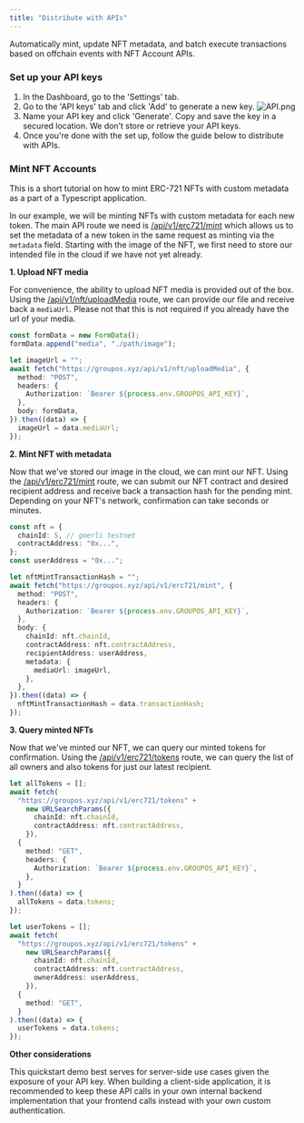 ```yaml
---
title: "Distribute with APIs"
---
```


Automatically mint, update NFT metadata, and batch execute transactions based on offchain events with NFT Account APIs.

### Set up your API keys

1. In the Dashboard, go to the 'Settings' tab.
2. Go to the 'API keys' tab and click 'Add' to generate a new key.
   ![API.png](https://station-images.nyc3.digitaloceanspaces.com/8e6e553e-1da4-4501-ac64-52094d9c1a0d.png)
3. Name your API key and click 'Generate'.
   <Warning>
     Copy and save the key in a secured location. We don’t store or retrieve
     your API keys.
   </Warning>
4. Once you're done with the set up, follow the guide below to distribute with APIs.

### Mint NFT Accounts

This is a short tutorial on how to mint ERC-721 NFTs with custom metadata as a part of a Typescript application.

In our example, we will be minting NFTs with custom metadata for each new token. The main API route we need is
[/api/v1/erc721/mint](/api-reference/v1/erc721/post/mint) which allows us to set the metadata of a new token in the same request as minting via
the `metadata` field. Starting with the image of the NFT, we first need to store our intended file in the cloud if
we have not yet already.

**1. Upload NFT media**

For convenience, the ability to upload NFT media is provided out of the box.
Using the [/api/v1/nft/uploadMedia](/api-reference/v1/nft/post/uploadMedia) route, we can provide our file and receive back
a `mediaUrl`. Please not that this is not required if you already have the url of your media.

```typescript
const formData = new FormData();
formData.append("media", "./path/image");

let imageUrl = "";
await fetch("https://groupos.xyz/api/v1/nft/uploadMedia", {
  method: "POST",
  headers: {
    Authorization: `Bearer ${process.env.GROUPOS_API_KEY}`,
  },
  body: formData,
}).then((data) => {
  imageUrl = data.mediaUrl;
});
```

**2. Mint NFT with metadata**

Now that we've stored our image in the cloud, we can mint our NFT.
Using the [/api/v1/erc721/mint](/api-reference/v1/erc721/post/mint) route, we can submit our NFT contract and desired
recipient address and receive back a transaction hash for the pending mint. Depending on your NFT's network, confirmation
can take seconds or minutes.

```typescript
const nft = {
  chainId: 5, // goerli testnet
  contractAddress: "0x...",
};
const userAddress = "0x...";

let nftMintTransactionHash = "";
await fetch("https://groupos.xyz/api/v1/erc721/mint", {
  method: "POST",
  headers: {
    Authorization: `Bearer ${process.env.GROUPOS_API_KEY}`,
  },
  body: {
    chainId: nft.chainId,
    contractAddress: nft.contractAddress,
    recipientAddress: userAddress,
    metadata: {
      mediaUrl: imageUrl,
    },
  },
}).then((data) => {
  nftMintTransactionHash = data.transactionHash;
});
```

**3. Query minted NFTs**

Now that we've minted our NFT, we can query our minted tokens for confirmation.
Using the [/api/v1/erc721/tokens](/api-reference/v1/erc721/get/tokens) route, we can query the
list of all owners and also tokens for just our latest recipient.

```typescript
let allTokens = [];
await fetch(
  "https://groupos.xyz/api/v1/erc721/tokens" +
    new URLSearchParams({
      chainId: nft.chainId,
      contractAddress: nft.contractAddress,
    }),
  {
    method: "GET",
    headers: {
      Authorization: `Bearer ${process.env.GROUPOS_API_KEY}`,
    },
  }
).then((data) => {
  allTokens = data.tokens;
});

let userTokens = [];
await fetch(
  "https://groupos.xyz/api/v1/erc721/tokens" +
    new URLSearchParams({
      chainId: nft.chainId,
      contractAddress: nft.contractAddress,
      ownerAddress: userAddress,
    }),
  {
    method: "GET",
  }
).then((data) => {
  userTokens = data.tokens;
});
```

**Other considerations**

This quickstart demo best serves for server-side use cases given the exposure of your API key.
When building a client-side application, it is recommended to keep these API calls in your own
internal backend implementation that your frontend calls instead with your own custom authentication.
